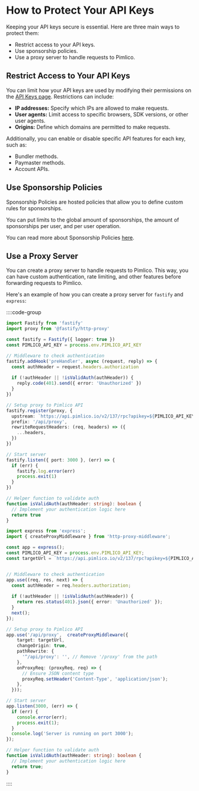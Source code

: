 # How to Protect Your API Keys

Keeping your API keys secure is essential. Here are three main ways to protect them:

- Restrict access to your API keys.
- Use sponsorship policies.
- Use a proxy server to handle requests to Pimlico.

## Restrict Access to Your API Keys

You can limit how your API keys are used by modifying their permissions on the [API Keys page](https://dashboard.pimlico.io/apikeys). Restrictions can include:

- **IP addresses:** Specify which IPs are allowed to make requests.
- **User agents:** Limit access to specific browsers, SDK versions, or other user agents.
- **Origins:** Define which domains are permitted to make requests.

Additionally, you can enable or disable specific API features for each key, such as:

- Bundler methods.
- Paymaster methods.
- Account APIs.

## Use Sponsorship Policies

Sponsorship Policies are hosted policies that allow you to define custom rules for sponsorships.

You can put limits to the global amount of sponsorships, the amount of sponsorships per user, and per user operation.

You can read more about Sponsorship Policies [here](/references/platform/sponsorship-policies).


## Use a Proxy Server

You can create a proxy server to handle requests to Pimlico. This way, you can have custom authentication, rate limiting, and other features before forwarding requests to Pimlico.

Here's an example of how you can create a proxy server for `fastify` and `express`:

::::code-group

```typescript [fastify.ts]
import Fastify from 'fastify'
import proxy from '@fastify/http-proxy'

const fastify = Fastify({ logger: true })
const PIMLICO_API_KEY = process.env.PIMLICO_API_KEY

// Middleware to check authentication
fastify.addHook('preHandler', async (request, reply) => {
  const authHeader = request.headers.authorization
  
  if (!authHeader || !isValidAuth(authHeader)) {
    reply.code(401).send({ error: 'Unauthorized' })
  }
})

// Setup proxy to Pimlico API
fastify.register(proxy, {
  upstream: `https://api.pimlico.io/v2/137/rpc?apikey=${PIMLICO_API_KEY}`,
  prefix: '/api/proxy',
  rewriteRequestHeaders: (req, headers) => ({
    ...headers,
  })
})

// Start server
fastify.listen({ port: 3000 }, (err) => {
  if (err) {
    fastify.log.error(err)
    process.exit(1)
  }
})

// Helper function to validate auth
function isValidAuth(authHeader: string): boolean {
  // Implement your authentication logic here
  return true
}

```

```typescript [express.ts]
import express from 'express';
import { createProxyMiddleware } from 'http-proxy-middleware';

const app = express();
const PIMLICO_API_KEY = process.env.PIMLICO_API_KEY;
const targetUrl = `https://api.pimlico.io/v2/137/rpc?apikey=${PIMLICO_API_KEY}`;


// Middleware to check authentication
app.use((req, res, next) => {
  const authHeader = req.headers.authorization;
  
  if (!authHeader || !isValidAuth(authHeader)) {
    return res.status(401).json({ error: 'Unauthorized' });
  }
  next();
});

// Setup proxy to Pimlico API
app.use('/api/proxy',  createProxyMiddleware({
    target: targetUrl,
    changeOrigin: true,
    pathRewrite: {
      '^/api/proxy': '', // Remove '/proxy' from the path
    },
    onProxyReq: (proxyReq, req) => {
      // Ensure JSON content type
      proxyReq.setHeader('Content-Type', 'application/json');
    },
  }));

// Start server
app.listen(3000, (err) => {
  if (err) {
    console.error(err);
    process.exit(1);
  }
  console.log('Server is running on port 3000');
});

// Helper function to validate auth
function isValidAuth(authHeader: string): boolean {
  // Implement your authentication logic here
  return true;
}

```

::::
